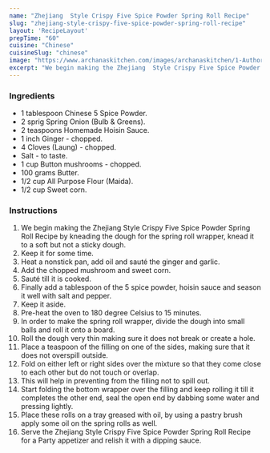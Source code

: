 ---
name: "Zhejiang  Style Crispy Five Spice Powder Spring Roll Recipe"
slug: "zhejiang-style-crispy-five-spice-powder-spring-roll-recipe"
layout: 'RecipeLayout'
prepTime: "60"
cuisine: "Chinese"
cuisineSlug: "chinese"
image: "https://www.archanaskitchen.com/images/archanaskitchen/1-Author/sibyl_sunitha/_Zhejiang__Style_Crispy_Five_Spice_Powder_Spring_Roll_Recipe.jpg"
excerpt: "We begin making the Zhejiang  Style Crispy Five Spice Powder Spring Roll Recipe by kneading the dough for the spring roll wrapper, knead it to a soft but not a sticky dough"
---

### Ingredients

- 1 tablespoon Chinese 5 Spice Powder.
- 2 sprig Spring Onion (Bulb & Greens).
- 2 teaspoons Homemade Hoisin Sauce.
- 1 inch Ginger - chopped.
- 4 Cloves (Laung) - chopped.
- Salt - to taste.
- 1 cup Button mushrooms - chopped.
- 100 grams Butter.
- 1/2 cup All Purpose Flour (Maida).
- 1/2 cup Sweet corn.

### Instructions

1. We begin making the Zhejiang  Style Crispy Five Spice Powder Spring Roll Recipe by kneading the dough for the spring roll wrapper, knead it to a soft but not a sticky dough.
1. Keep it for some time.
1. Heat a nonstick pan, add oil and sauté the ginger and garlic.
1. Add the chopped mushroom and sweet corn.
1. Sauté till it is cooked.
1. Finally add a tablespoon of the 5 spice powder, hoisin sauce and season it well with salt and pepper.
1. Keep it aside.
1. Pre-heat the oven to 180 degree Celsius to 15 minutes.
1. In order to make the spring roll wrapper, divide the dough into small balls and roll it onto a board.
1. Roll the dough very thin making sure it does not break or create a hole.
1. Place a teaspoon of the filling on one of the sides, making sure that it does not overspill outside.
1. Fold on either left or right sides over the mixture so that they come close to each other but do not touch or overlap.
1. This will help in preventing from the filling not to spill out.
1. Start folding the bottom wrapper over the filling and keep rolling it till it completes the other end, seal the open end by dabbing some water and pressing lightly.
1. Place these rolls on a tray greased with oil, by using a pastry brush apply some oil on the spring rolls as well.
1. Serve the Zhejiang  Style Crispy Five Spice Powder Spring Roll Recipe for a Party appetizer and relish it with a dipping sauce.
